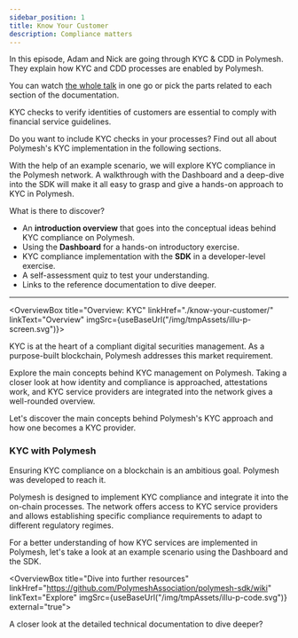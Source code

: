 ```yaml
---
sidebar_position: 1
title: Know Your Customer
description: Compliance matters
---
```



<OverviewVideoBox title="KYC & CDD in Polymesh" videoId="qd-0ZbA2YPM">

In this episode, Adam and Nick are going through KYC & CDD in Polymesh. They explain how KYC and CDD processes are enabled by Polymesh.

You can watch [the whole talk](/docs/resources/polymesh-webcast) in one go or pick the parts related to each section of the documentation.

</OverviewVideoBox>

KYC checks to verify identities of customers are essential to comply with financial service guidelines.

Do you want to include KYC checks in your processes? Find out all about Polymesh's KYC implementation in the following sections.

With the help of an example scenario, we will explore KYC compliance in the Polymesh network. A walkthrough with the Dashboard and a deep-dive into the SDK will make it all easy to grasp and give a hands-on approach to KYC in Polymesh.

What is there to discover?

- An **introduction overview** that goes into the conceptual ideas behind KYC compliance on Polymesh.
- Using the **Dashboard** for a hands-on introductory exercise.
- KYC compliance implementation with the **SDK** in a developer-level exercise.
- A self-assessment quiz to test your understanding.
- Links to the reference documentation to dive deeper.

---

<OverviewBox title="Overview: KYC" linkHref="./know-your-customer/" linkText="Overview" imgSrc={useBaseUrl("/img/tmpAssets/illu-p-screen.svg")}>

KYC is at the heart of a compliant digital securities management. As a purpose-built blockchain, Polymesh addresses this market requirement.

Explore the main concepts behind KYC management on Polymesh. Taking a closer look at how identity and compliance is approached, attestations work, and KYC service providers are integrated into the network gives a well-rounded overview.

Let's discover the main concepts behind Polymesh's KYC approach and how one becomes a KYC provider.

</OverviewBox>

### KYC with Polymesh

Ensuring KYC compliance on a blockchain is an ambitious goal. Polymesh was developed to reach it.

Polymesh is designed to implement KYC compliance and integrate it into the on-chain processes. The network offers access to KYC service providers and allows establishing specific compliance requirements to adapt to different regulatory regimes.

For a better understanding of how KYC services are implemented in Polymesh, let's take a look at an example scenario using the Dashboard and the SDK.

<ActionCardWrapper>
  <ActionCard
    href="./kyc-dashboard/"
    text="KYC compliance with the Dashboard"
    desc="Let's discover how KYC compliance can be managed through your browser and the Polymesh Dashboard."
  ></ActionCard>
  <ActionCard
    href="./kyc-sdk/"
    showDevSign="true"
    text="Providing KYC using the SDK"
    desc="How the SDK can help to ensure and provide KYC on-chain. Let's explore an example scenario."
  ></ActionCard>
</ActionCardWrapper>

<OverviewBox title="Dive into further resources" linkHref="https://github.com/PolymeshAssociation/polymesh-sdk/wiki" linkText="Explore" imgSrc={useBaseUrl("/img/tmpAssets/illu-p-code.svg")} external="true">

A closer look at the detailed technical documentation to dive deeper?

</OverviewBox>
